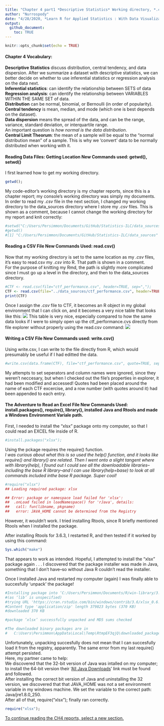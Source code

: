 ```yaml
---
title: "Chapter 4 part1 *Descriptive Statistics* Working directory, *.csv*, vocabulary"
author: "Nurrospody"
date: "4/28/2020, *Learn R for Applied Statistics : With Data Visualizations, Regressions, and Statistics*"
output:
  github_document:
    toc: TRUE
---
```


```r
knitr::opts_chunk$set(echo = TRUE)
```

#### Chapter 4 Vocabulary:
**Descriptive Statistics** discuss distribution, central tendency, and data dispersion.  After we summarize a dataset with descriptive statistics, we can better decide on whether to use inferential statistics or regression analysis on the data next.  
**Inferential statistics**: can identify the relationship between SETS of data  
**Regression analysis**: can identify the relationship between VARIABLES WITHIN THE SAME SET of data.  
**Distribution** can be normal, binomial, or Bernoulli (in order of popularity).  
**Central tendency** is mean, median, and mode (which one is best depends on the dataset).  
**Data dispersion** means the spread of the data, and can be the range, variance, standard deviation, or interquartile range.  
An important question is *how normal is the data distribution*.  
**Central Limit Theorum**: the mean of a sample will be equal to the "normal distribution mean" of a sample.  This is why we 'convert' data to be normally distributed when working with it.  

#### Reading Data Files: Getting Location **New Commands used: getwd(), setwd()** 
I first learned how to get my working directory.  
```r
getwd();
```
My code-editor's working directory is my chapter reports, since this is a chapter report; my console's working directory was simply my documents.  
In order to read my *.csv* file in the next section, I changed my working directory to the data_sources directory where I store my *.csv* files.  This is shown as a comment, because I cannot change the working directory for my report and knit correctly:
```r
#setwd("C:/Users/Persimmon/Documents/GitHub/Statistics-ILC/data_sources"); 
#getwd()
#[1] "C:/Users/Persimmon/Documents/GitHub/Statistics-ILC/data_sources"
```

#### Reading a CSV File **New Commands Used: read.csv()**  
Now that my working directory is set to the same location as my *.csv* files, it's easy to read.csv my *.csv* into R.  That path is shown in a comment.  
For the purpose of knitting my Rmd, the path is slightly more complicated since I must go up a level in the directory, and then to the data_sources directory.
```r
#CTF <- read.csv(file="ctf_performance.csv", header=TRUE, sep=",");
CTF <- read.csv(file="../data_sources/ctf_performance.csv", header=TRUE, sep=",");
print(CTF)
```
Once I assign the *.csv* file to CTF, it becomes an R object in my global environment that I can click on, and it becomes a very nice table that looks like this:
![](../data_sources/ctf1.png)
This table is very nice, especially compared to how the same data looks if I were to simply open up the ctf_performance.cvs directly from file explorer without properly using the read.csv command:
![](../data_sources/ctf2.png)

#### Writing a CSV File **New Commands used: write.csv()**
Using write.csv, I can write to the file directly from R, which would presumably be useful if I had editted the data.
```r
#write.csv(data.frame(CTF), file="ctf_performance.csv", quote=TRUE, sep=",", row.names=TRUE, col.names=TRUE);
```
My attempts to set seperators and column names were ignored, since they weren't neccesary, but when I checked out the file's properties in explorer, it had been modified and accessed!  Quotes had been placed around the name of each CTF excercise, and a row number (with quotes around it) had been appended to each entry.

#### The Adventure to Read an Excel File **New Commands Used: install.packages(), require(), library(),** installed Java and Rtools and made a Windows Environment Variale path.

First, I needed to install the "xlsx" package onto my computer, so that I could read an EXCEL file inside of R.  
```r
#install.packages("xlsx");
```

Using the pckage requires the require() function.  
*I was curious about what this is so used the help() function, and it looks like require() and library() are related.  Then I went onto a slight tangent where with library(help), I found out I could see all the downloadable libraries--including the base R library--and I can use library(help=base) to look at all commands included inthe base R package.  Super cool!*
```r
#require("xlsx")
## Loading required package: xlsx

## Error: package or namespace load failed for 'xlsx':
##  .onLoad failed in loadNamespace() for 'rJava', details:
##   call: fun(libname, pkgname)
##   error: JAVA_HOME cannot be determined from the Registry
```
However, it wouldn't work.  I tried installing Rtools, since R briefly mentioned Rtools when I installed the package.

After installing Rtools for 3.6.3, I restarted R, and then tested if it worked by using this command:
```r
Sys.which("make")
```
That appears to work as intended.  Hopeful, I attempted to install the "xlsx" package again . . . I discovered that the package installer was made in Java, something that I don't have--so without Java R couldn't read the installer.

Once I installed Java and restarted my computer (again) I was finally able to succesfully 'unpack' the package!
```r
#Installing package into ‘C:/Users/Persimmon/Documents/R/win-library/3.6’
#(as ‘lib’ is unspecified)
#trying URL 'https://cran.rstudio.com/bin/windows/contrib/3.6/xlsx_0.6.3.zip'
#Content type 'application/zip' length 379823 bytes (370 KB)
#downloaded 370 KB

#package ‘xlsx’ successfully unpacked and MD5 sums checked

#The downloaded binary packages are in
#	C:\Users\Persimmon\AppData\Local\Temp\RtmpEF3qjQ\downloaded_packages
```
Unfortunately, unpacking succesfully does not mean that I can succesfully load it from the registry, apparently.  The same error from my last require() attempt persisted.  
Here, my partner came to help:  
We discovered that the 32-bit version of Java was intalled on my computer; to install the 64-bit version their '[All Java Downloads](https://www.java.com/en/download/manual.jsp)' link must be found and followed.  
After installing the correct bit version of Java and  uninstalling the 32 version, we discovered that that JAVA_HOME was not a set environment variable in my windows machine. We set the variable to the correct path: Java/jre1.8.0_250.  
After all of that, require("xlsx"); finally ran correctly.
```r
require("xlsx");
```
[To continue reading the CH4 reports, select a new section.](https://github.com/Nurrospody/SOURCE-Statistics-ILC/blob/master/README.md)